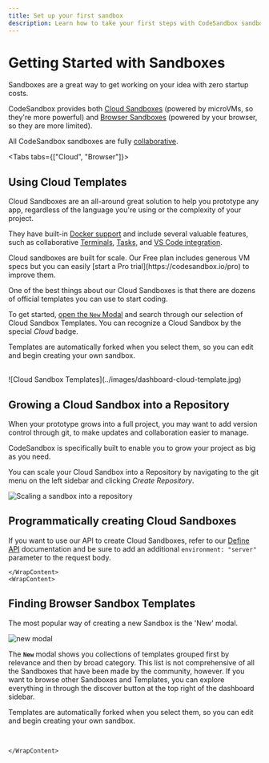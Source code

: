 ```yaml
---
title: Set up your first sandbox
description: Learn how to take your first steps with CodeSandbox sandboxes.
---
```



# Getting Started with Sandboxes

Sandboxes are a great way to get working on your idea with zero startup costs.

CodeSandbox provides both [Cloud Sandboxes](/learn/sandboxes/overview?tab=cloud#what-is-a-cloud-sandbox) (powered by microVMs, so they're more powerful) and [Browser Sandboxes](/learn/sandboxes/overview) (powered by your browser, so they are more limited).

All CodeSandbox sandboxes are fully [collaborative](/learn/getting-started/collaborate-share?tab=browser-sandboxes).

<Tabs tabs={["Cloud", "Browser"]}>
    <WrapContent>

## Using Cloud Templates

Cloud Sandboxes are an all-around great solution to help you prototype any app, regardless of the language you're using or the complexity of your project.

They have built-in [Docker support](/learn/environment/docker) and include several valuable features, such as collaborative [Terminals](/learn/repositories/terminal), [Tasks](/learn/repositories/task), and [VS Code integration](/learn/getting-started/setting-up-vscode).

<Callout>
Cloud sandboxes are built for scale. Our Free plan includes generous VM specs but you can easily [start a Pro trial](https://codesandbox.io/pro) to improve them.
</Callout>

One of the best things about our Cloud Sandboxes is that there are dozens of official templates you can use to start coding.

To get started, [open the `New` Modal](https://codesandbox.io/s/) and search through our selection of Cloud Sandbox Templates. You can recognize a Cloud Sandbox by the special _Cloud_ badge.

Templates are automatically forked when you select them, so you can edit
and begin creating your own sandbox.

<br/> 
![Cloud Sandbox Templates](../images/dashboard-cloud-template.jpg)

## Growing a Cloud Sandbox into a Repository

When your prototype grows into a full project, you may want to add version control through git, to make updates and collaboration easier to manage.

CodeSandbox is specifically built to enable you to grow your project as big as you need.

You can scale your Cloud Sandbox into a Repository by navigating to the git menu on the left sidebar and clicking _Create Repository_.

![Scaling a sandbox into a repository](../images/convert-sandbox-to-repo.jpg)

## Programmatically creating Cloud Sandboxes

If you want to use our API to create Cloud Sandboxes, refer to our [Define API](/learn/sandboxes/cli-api#define-api) documentation and be sure to add an additional `environment: "server"` parameter to the request body.

    </WrapContent>
    <WrapContent>

## Finding Browser Sandbox Templates

The most popular way of creating a new Sandbox is the 'New' modal.

![new modal](../images/dashboard-new.jpg)

The **`New`** modal shows you collections of templates grouped first by relevance and then by broad category. This list is not comprehensive of all the Sandboxes that have been made by the community, however. If you want to browse other Sandboxes and Templates, you can explore everything in through the discover button at the top right of the dashboard sidebar.

Templates are automatically forked when you select them, so you can edit
and begin creating your own sandbox.

<br/>

    </WrapContent>

</Tabs>

